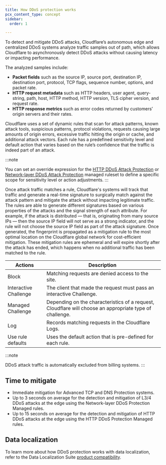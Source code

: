```yaml
---
title: How DDoS protection works
pcx_content_type: concept
sidebar:
  order: 1

---
```



To detect and mitigate <GlossaryTooltip term="distributed denial-of-service (DDoS) attack">DDoS attacks</GlossaryTooltip>, Cloudflare’s autonomous edge and centralized DDoS systems analyze traffic samples out of path, which allows Cloudflare to asynchronously detect DDoS attacks without causing latency or impacting performance.

The analyzed samples include:

- **Packet fields** such as the source IP, source port, destination IP, destination port, protocol, TCP flags, sequence number, options, and packet rate.
- **HTTP request metadata** such as HTTP headers, user agent, query-string, path, host, HTTP method, HTTP version, TLS cipher version, and request rate.
- **HTTP response metrics** such as error codes returned by customers’ origin servers and their rates.

Cloudflare uses a set of dynamic rules that scan for attack patterns, known attack tools, suspicious patterns, protocol violations, requests causing large amounts of origin errors, excessive traffic hitting the origin or cache, and additional attack vectors. Each rule has a predefined sensitivity level and default action that varies based on the rule’s confidence that the traffic is indeed part of an attack.

:::note

You can set an override expression for the [HTTP DDoS Attack Protection](/ddos-protection/managed-rulesets/http/override-expressions/) or [Network-layer DDoS Attack Protection](/ddos-protection/managed-rulesets/network/override-expressions/) managed ruleset to define a specific scope for sensitivity level or action adjustments.
:::

Once attack traffic matches a rule, Cloudflare's systems will track that traffic and generate a real-time signature to surgically match against the attack pattern and mitigate the attack without impacting legitimate traffic. The rules are able to generate different signatures based on various properties of the attacks and the signal strength of each attribute. For example, if the attack is distributed — that is, originating from many source IPs — then the source IP field will not serve as a strong indicator, and the rule will not choose the source IP field as part of the attack signature. Once generated, the fingerprint is propagated as a mitigation rule to the most optimal location on the Cloudflare global network for cost-efficient mitigation. These mitigation rules are ephemeral and will expire shortly after the attack has ended, which happens when no additional traffic has been matched to the rule.

| Actions | Description |
| --- | --- |
| Block | Matching requests are denied access to the site. |
| Interactive Challenge | The client that made the request must pass an interactive Challenge. |
| Managed Challenge | Depending on the characteristics of a request, Cloudflare will choose an appropriate type of challenge. |
| Log | Records matching requests in the Cloudflare Logs. |
| Use rule defaults | Uses the default action that is pre-defined for each rule. | 

:::note

DDoS attack traffic is automatically excluded from billing systems.
:::

## Time to mitigate

- Immediate mitigation for Advanced TCP and DNS Protection systems.
- Up to 3 seconds on average for the detection and mitigation of L3/4 DDoS attacks at the edge using the Network-layer DDoS Protection Managed rules.
- Up to 15 seconds on average for the detection and mitigation of HTTP DDoS attacks at the edge using the HTTP DDoS Protection Managed rules.



## Data localization

To learn more about how DDoS protection works with data localization, refer to the Data Localization Suite [product compatibility](/data-localization/compatibility/).
